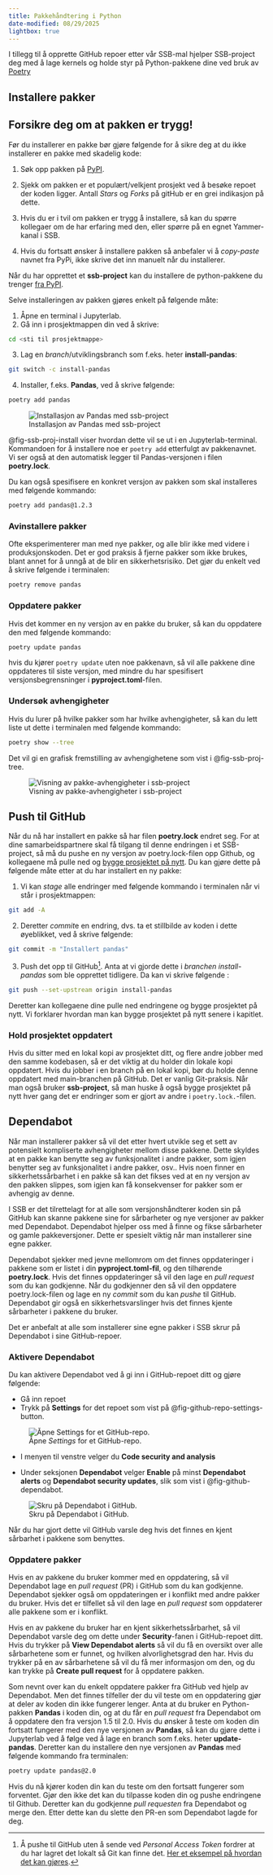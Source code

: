 ```yaml
---
title: Pakkehåndtering i Python
date-modified: 08/29/2025
lightbox: true
---
```

 
I tillegg til å opprette GitHub repoer etter vår SSB-mal hjelper SSB-project deg med å lage kernels og holde styr på Python-pakkene dine ved bruk av [Poetry](https://python-poetry.org/)

## Installere pakker

:::{.callout-note collapse="true"}
## Forsikre deg om at pakken er trygg! 
Før du installerer en pakke bør gjøre følgende for å sikre deg at du ikke installerer en pakke med skadelig kode:

1. Søk opp pakken på [PyPI](https://pypi.org/). 

2. Sjekk om pakken er et populært/velkjent prosjekt ved å besøke repoet der koden ligger. Antall *Stars* og *Forks* på gitHub er en grei indikasjon på dette.

3. Hvis du er i tvil om pakken er trygg å installere, så kan du spørre kollegaer om de har erfaring med den, eller spørre på en egnet Yammer-kanal i SSB.

4. Hvis du fortsatt ønsker å installere pakken så anbefaler vi å *copy-paste* navnet fra PyPi, ikke skrive det inn manuelt når du installerer.  

:::

Når du har opprettet et **ssb-project** kan du installere de python-pakkene du trenger [fra PyPI](https://pypi.org/).

Selve installeringen av pakken gjøres enkelt på følgende måte:

1. Åpne en terminal i Jupyterlab.
2. Gå inn i prosjektmappen din ved å skrive:

```.bash
cd <sti til prosjektmappe>
```

3. Lag en *branch*/utviklingsbranch som f.eks. heter **install-pandas**:

```.bash
git switch -c install-pandas
```

4. Installer, f.eks. **Pandas**, ved å skrive følgende:

```.bash
poetry add pandas
```

![Installasjon av Pandas med ssb-project](../images/jupyterlab_terminal_install.png){fig-alt="Bilde av et GitHub-repo som ble opprettet av ssb-project" #fig-ssb-proj-install}

@fig-ssb-proj-install viser hvordan dette vil se ut i en Jupyterlab-terminal. Kommandoen for å installere noe er `poetry add` etterfulgt av pakkenavnet. Vi ser også at den automatisk legger til Pandas-versjonen i filen **poetry.lock**. 

Du kan også spesifisere en konkret versjon av pakken som skal installeres med følgende kommando:

```.bash
poetry add pandas@1.2.3
```

### Avinstallere pakker

Ofte eksperimenterer man med nye pakker, og alle blir ikke med videre i produksjonskoden. Det er god praksis å fjerne pakker som ikke brukes, blant annet for å unngå at de blir en sikkerhetsrisiko. Det gjør du enkelt ved å skrive følgende i terminalen:

```.bash
poetry remove pandas
```

### Oppdatere pakker

Hvis det kommer en ny versjon av en pakke du bruker, så kan du oppdatere den med følgende kommando:

```.bash
poetry update pandas
```

hvis du kjører `poetry update` uten noe pakkenavn, så vil alle pakkene dine oppdateres til siste versjon, med mindre du har spesifisert versjonsbegrensninger i **pyproject.toml**-filen.

### Undersøk avhengigheter

Hvis du lurer på hvilke pakker som har hvilke avhengigheter, så kan du lett liste ut dette i terminalen med følgende kommando:

```.bash
poetry show --tree
```

Det vil gi en grafisk fremstilling av avhengighetene som vist i @fig-ssb-proj-tree.

![Visning av pakke-avhengigheter i ssb-project](../images/poetry-tree-cmd.png){fig-alt="Bilde av en print i terminalen av avhengighetene mellom pakker i et ssb-project." #fig-ssb-proj-tree}

## Push til GitHub

Når du nå har installert en pakke så har filen **poetry.lock** endret seg. For at dine samarbeidspartnere skal få tilgang til denne endringen i et SSB-project, så må du pushe en ny versjon av poetry.lock-filen opp Github, og kollegaene må pulle ned og [bygge prosjektet på nytt](./jobbe-med-kode.html#bygg-eksisterende-ssb-project). Du kan gjøre dette på følgende måte etter at du har installert en ny pakke:

1. Vi kan *stage* alle endringer med følgende kommando i terminalen når vi står i prosjektmappen:

```.bash
git add -A
```

2. Deretter *commit*e en endring, dvs. ta et stillbilde av koden i dette øyeblikket, ved å skrive følgende:

```.bash
git commit -m "Installert pandas"
```

3. Push det opp til GitHub^[Å pushe til GitHub uten å sende ved *Personal Access Token* fordrer at du har lagret det lokalt så Git kan finne det. [Her et eksempel på hvordan det kan gjøres](git-og-github.qmd#lagre-pat).]. Anta at vi gjorde dette i *branchen* *install-pandas* som ble opprettet tidligere. Da kan vi skrive følgende    :

```.bash
git push --set-upstream origin install-pandas
```

Deretter kan kollegaene dine pulle ned endringene og bygge prosjektet på nytt. Vi forklarer hvordan man kan bygge prosjektet på nytt senere i kapitlet.

### Hold prosjektet oppdatert

Hvis du sitter med en lokal kopi av prosjektet ditt, og flere andre jobber med den samme kodebasen, så er det viktig at du holder din lokale kopi oppdatert. Hvis du jobber i en branch på en lokal kopi, bør du holde denne oppdatert med main-branchen på GitHub. Det er vanlig Git-praksis. Når man også bruker **ssb-project**, så man huske å også bygge prosjektet på nytt hver gang det er endringer som er gjort av andre i `poetry.lock.`-filen. 

## Dependabot

Når man installerer pakker så vil det etter hvert utvikle seg et sett av potensielt kompliserte avhengigheter mellom disse pakkene. Dette skyldes at en pakke kan benytte seg av funksjonalitet i andre pakker, som igjen benytter seg av funksjonalitet i andre pakker, osv.. Hvis noen finner en sikkerhetssårbarhet i en pakke så kan det fikses ved at en ny versjon av den pakken slippes, som igjen kan få konsekvenser for pakker som er avhengig av denne.

I SSB er det tilrettelagt for at alle som versjonshåndterer koden sin på GitHub kan skanne pakkene sine for sårbarheter og nye versjoner av pakker med Dependabot. Dependabot hjelper oss med å finne og fikse sårbarheter og gamle pakkeversjoner. Dette er spesielt viktig når man installerer sine egne pakker.

Dependabot sjekker med jevne mellomrom om det finnes oppdateringer i pakkene som er listet i din **pyproject.toml-fil**, og den tilhørende **poetry.lock**. Hvis det finnes oppdateringer så vil den lage en *pull request* som du kan godkjenne. Når du godkjenner den så vil den oppdatere poetry.lock-filen og lage en ny *commit* som du kan *pushe* til GitHub. Dependabot gir også en sikkerhetsvarslinger hvis det finnes kjente sårbarheter i pakkene du bruker.

Det er anbefalt at alle som installerer sine egne pakker i SSB skrur på Dependabot i sine GitHub-repoer.

### Aktivere Dependabot

Du kan aktivere Dependabot ved å gi inn i GitHub-repoet ditt og gjøre følgende:

-   Gå inn repoet
-   Trykk på **Settings** for det repoet som vist på @fig-github-repo-settings-button.

![Åpne *Settings* for et GitHub-repo.](../images/github_repo_settings_button.png){#fig-github-repo-settings-button fig-alt="Bilde av knappen man trykker på for å komme inn i repo-settings"}

-   I menyen til venstre velger du **Code security and analysis**

-   Under seksjonen **Dependabot** velger **Enable** på minst **Dependabot alerts** og **Dependabot security updates**, slik som vist i @fig-github-dependabot.

![Skru på Dependabot i GitHub.](../images/github_dependabot.png){#fig-github-dependabot fig-alt="Bilde som indikerer hvor man skrur på Dependabot i GitHub"}

Når du har gjort dette vil GitHub varsle deg hvis det finnes en kjent sårbarhet i pakkene som benyttes.

### Oppdatere pakker

Hvis en av pakkene du bruker kommer med en oppdatering, så vil Dependabot lage en *pull request* (PR) i GitHub som du kan godkjenne. Dependabot sjekker også om oppdateringen er i konflikt med andre pakker du bruker. Hvis det er tilfellet så vil den lage en *pull request* som oppdaterer alle pakkene som er i konflikt.

Hvis en av pakkene du bruker har en kjent sikkerhetssårbarhet, så vil Dependabot varsle deg om dette under **Security**-fanen i GitHub-repoet ditt. Hvis du trykker på **View Dependabot alerts** så vil du få en oversikt over alle sårbarhetene som er funnet, og hvilken alvorlighetsgrad den har. Hvis du trykker på en av sårbarhetene så vil du få mer informasjon om den, og du kan trykke på **Create pull request** for å oppdatere pakken.

Som nevnt over kan du enkelt oppdatere pakker fra GitHub ved hjelp av Dependabot. Men det finnes tilfeller der du vil teste om en oppdatering gjør at deler av koden din ikke fungerer lenger. Anta at du bruker en Python-pakken **Pandas** i koden din, og at du får en *pull request* fra Dependabot om å oppdatere den fra versjon 1.5 til 2.0. Hvis du ønsker å teste om koden din fortsatt fungerer med den nye versjonen av **Pandas**, så kan du gjøre dette i Jupyterlab ved å følge ved å lage en branch som f.eks. heter **update-pandas**. Deretter kan du installere den nye versjonen av **Pandas** med følgende kommando fra terminalen:

```.bash
poetry update pandas@2.0
```

Hvis du nå kjører koden din kan du teste om den fortsatt fungerer som forventet. Gjør den ikke det kan du tilpasse koden din og pushe endringene til Github. Deretter kan du godkjenne *pull requesten* fra Dependabot og merge den. Etter dette kan du slette den PR-en som Dependabot lagde for deg. 